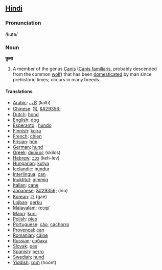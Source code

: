 ==[[Hindi]]==
=== Pronunciation ===
/kuta/

===Noun===
'''कुत्ता'''

# A member of the genus [[Canis]] ([[Canis familiaris]], probably descended from the common [[wolf]]) that has been [[domesticated]] by man since prehistoric times; occurs in many breeds.

====Translations====
*[[Arabic]]: [[كَلب]] (kalb)
*[[Chinese]]: [[狗]], [[&#29356;]]
*[[Dutch]]: [[hond]]
*[[English]]: [[dog]]
*[[Esperanto]] : [[hundo]]
*[[Finnish]]: [[koira]]
*[[French]]: [[chien]]
*[[Frisian]]: [[hûn]]
*[[German]]: [[hund]]
*[[Greek]]: [[σκύλος]] (skilos)
*[[Hebrew]]: [[כלב]] (keh-lev)
*[[Hungarian]]: [[kutya]]
*[[Icelandic]]: [[hundur]]
*[[Interlingua]]: [[can]]
*[[Inuktitut]]: [[qimmiq]]
*[[Italian]]: [[cane]]
*[[Japanese]]: [[&#29356;]] (inu)
*[[Korean]]: [[개]] (gae)
*[[Lojban]]: [[gerku]]
*[[Malayalam]]: [[നായ്]]
*[[Maori]]: [[kurii]]
*[[Polish]]: [[pies]]
*[[Portuguese]]: [[cão]], [[cachorro]]
*[[Provençal]]: [[can]]
*[[Romanian]]: [[câine]]
*[[Russian]]: [[собака]]
*[[Slovak]]: [[pes]]
*[[Spanish]]: [[perro]]
*[[Swedish]]: [[hund]]
*[[Yiddish]]: [[הונט]] (hoont)